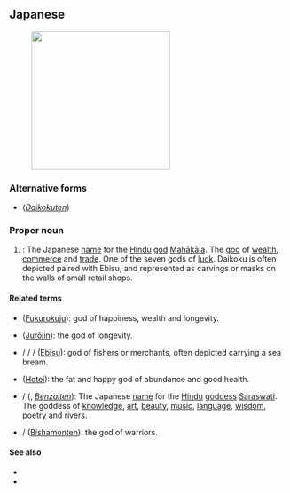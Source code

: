 ==Japanese==
{{wikipedia|lang=ja}}
{{ja-kanjitab|だい|こく|yomi=o}}
[[File:Daikoku.jpg|thumb|250px|{{lang|ja|大黒}}]]

===Alternative forms===
* {{l|ja|大黒天}} (''[[Daikokuten]]'')

===Proper noun===
{{ja-pos|proper|だいこく|kyu=大黑}}

# {{lb|ja|Shinto|sort=びしゃもん}}: The Japanese [[name]] for the [[Hindu]] [[god]] [[Mahākāla]]. The [[god]] of [[wealth]], [[commerce]] and [[trade]]. One of the seven gods of [[luck]]. Daikoku is often depicted paired with Ebisu, and represented as carvings or masks on the walls of small retail shops.

====Related terms====
* {{l|ja|福禄寿}} ([[Fukurokuju]]): god of happiness, wealth and longevity.
* {{l|ja|寿老人}} ([[Jurōjin]]): the god of longevity.
* {{l|ja|恵比須}} / {{l|ja|恵比寿}} / {{l|ja|夷}} / {{l|ja|戎}} ([[Ebisu]]): god of fishers or merchants, often depicted carrying a sea bream.
* {{l|ja|布袋}} ([[Hotei]]): the fat and happy god of abundance and good health.
* {{l|ja|弁才天}} / {{l|ja|弁財天}} ({{l|ja|べんざいてん}}, ''[[Benzaiten]]''): The Japanese [[name]] for the [[Hindu]] [[goddess]] [[Saraswati]]. The goddess of [[knowledge]], [[art]], [[beauty]], [[music]], [[language]], [[wisdom]], [[poetry]] and [[rivers]].
* {{l|ja|毘沙門}} / {{l|ja|毘沙門天}} ([[Bishamonten]]): the god of warriors.

====See also====
* {{pedialite|lang=ja}}
* {{pedialite|Daikoku}}